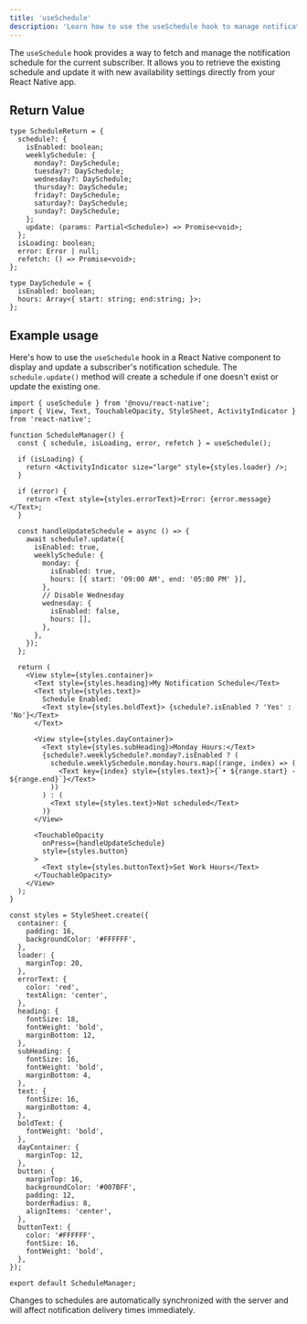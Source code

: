 ```yaml
---
title: 'useSchedule'
description: 'Learn how to use the useSchedule hook to manage notification delivery schedules in your React Native application'
---
```


The `useSchedule` hook provides a way to fetch and manage the notification schedule for the current subscriber. It allows you to retrieve the existing schedule and update it with new availability settings directly from your React Native app.

## Return Value

```tsx
type ScheduleReturn = {
  schedule?: {
    isEnabled: boolean;
    weeklySchedule: {
      monday?: DaySchedule;
      tuesday?: DaySchedule;
      wednesday?: DaySchedule;
      thursday?: DaySchedule;
      friday?: DaySchedule;
      saturday?: DaySchedule;
      sunday?: DaySchedule;
    };
    update: (params: Partial<Schedule>) => Promise<void>;
  };
  isLoading: boolean;
  error: Error | null;
  refetch: () => Promise<void>;
};

type DaySchedule = {
  isEnabled: boolean;
  hours: Array<{ start: string; end:string; }>;
};
```

## Example usage

Here's how to use the `useSchedule` hook in a React Native component to display and update a subscriber's notification schedule. The `schedule.update()` method will create a schedule if one doesn't exist or update the existing one.

```tsx
import { useSchedule } from '@novu/react-native';
import { View, Text, TouchableOpacity, StyleSheet, ActivityIndicator } from 'react-native';

function ScheduleManager() {
  const { schedule, isLoading, error, refetch } = useSchedule();

  if (isLoading) {
    return <ActivityIndicator size="large" style={styles.loader} />;
  }
  
  if (error) {
    return <Text style={styles.errorText}>Error: {error.message}</Text>;
  }

  const handleUpdateSchedule = async () => {
    await schedule?.update({
      isEnabled: true,
      weeklySchedule: {
        monday: {
          isEnabled: true,
          hours: [{ start: '09:00 AM', end: '05:00 PM' }],
        },
        // Disable Wednesday
        wednesday: {
          isEnabled: false,
          hours: [],
        },
      },
    });
  };

  return (
    <View style={styles.container}>
      <Text style={styles.heading}>My Notification Schedule</Text>
      <Text style={styles.text}>
        Schedule Enabled: 
        <Text style={styles.boldText}> {schedule?.isEnabled ? 'Yes' : 'No'}</Text>
      </Text>
      
      <View style={styles.dayContainer}>
        <Text style={styles.subHeading}>Monday Hours:</Text>
        {schedule?.weeklySchedule?.monday?.isEnabled ? (
          schedule.weeklySchedule.monday.hours.map((range, index) => (
            <Text key={index} style={styles.text}>{`• ${range.start} - ${range.end}`}</Text>
          ))
        ) : (
          <Text style={styles.text}>Not scheduled</Text>
        )}
      </View>

      <TouchableOpacity
        onPress={handleUpdateSchedule}
        style={styles.button}
      >
        <Text style={styles.buttonText}>Set Work Hours</Text>
      </TouchableOpacity>
    </View>
  );
}

const styles = StyleSheet.create({
  container: {
    padding: 16,
    backgroundColor: '#FFFFFF',
  },
  loader: {
    marginTop: 20,
  },
  errorText: {
    color: 'red',
    textAlign: 'center',
  },
  heading: {
    fontSize: 18,
    fontWeight: 'bold',
    marginBottom: 12,
  },
  subHeading: {
    fontSize: 16,
    fontWeight: 'bold',
    marginBottom: 4,
  },
  text: {
    fontSize: 16,
    marginBottom: 4,
  },
  boldText: {
    fontWeight: 'bold',
  },
  dayContainer: {
    marginTop: 12,
  },
  button: {
    marginTop: 16,
    backgroundColor: '#007BFF',
    padding: 12,
    borderRadius: 8,
    alignItems: 'center',
  },
  buttonText: {
    color: '#FFFFFF',
    fontSize: 16,
    fontWeight: 'bold',
  },
});

export default ScheduleManager;
```

<Callout type="info"> Changes to schedules are automatically synchronized with the server and will affect notification delivery times immediately. </Callout>